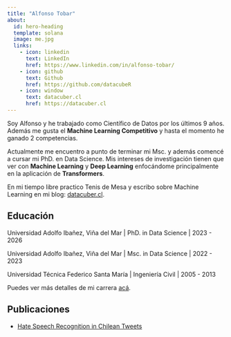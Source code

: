 ```yaml
---
title: "Alfonso Tobar"
about:
  id: hero-heading
  template: solana
  image: me.jpg
  links:
    - icon: linkedin
      text: LinkedIn
      href: https://www.linkedin.com/in/alfonso-tobar/
    - icon: github
      text: Github
      href: https://github.com/datacubeR
    - icon: window
      text: datacuber.cl
      href: https://datacuber.cl
---
```



:::{#hero-heading}

Soy Alfonso y he trabajado como Científico de Datos por los últimos 9 años. Además me gusta el **Machine Learning Competitivo** y hasta el momento he ganado 2 competencias. 

Actualmente me encuentro a punto de terminar mi Msc. y además comencé a cursar mi PhD. en Data Science. Mis intereses de investigación tienen que ver con **Machine Learning** y **Deep Learning** enfocándome principalmente en la aplicación de **Transformers**.

En mi tiempo libre practico Tenis de Mesa y escribo sobre Machine Learning en mi blog: [datacuber.cl](https://datacuber.cl).

## Educación

Universidad Adolfo Ibañez, Viña del Mar | PhD. in Data Science | 2023 - 2026

Universidad Adolfo Ibañez, Viña del Mar | Msc. in Data Science | 2022 - 2023

Universidad Técnica Federico Santa María | Ingeniería Civil | 2005 - 2013

Puedes ver más detalles de mi carrera [acá](https://datacuber.cl/work/).

## Publicaciones

* [Hate Speech Recognition in Chilean Tweets](https://ieeexplore.ieee.org/abstract/document/10315748)
:::
